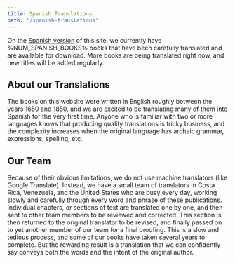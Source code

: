 ```yaml
---
title: Spanish Translations
path: '/spanish-translations'
---
```


<Lead>
  On the <a href="https://bibliotecadelosamigos.org">Spanish version</a> of this site, we
  currently have %NUM_SPANISH_BOOKS% books that have been carefully translated and are
  available for download. More books are being translated right now, and new titles will
  be added regularly.
</Lead>

## About our Translations

The books on this website were written in English roughly between the years 1650 and 1850,
and we are excited to be translating many of them into Spanish for the very first time.
Anyone who is familiar with two or more languages knows that producing quality
translations is tricky business, and the complexity increases when the original language
has archaic grammar, expressions, spelling, etc.

## Our Team

Because of their obvious limitations, we do not use machine translators (like Google
Translate). Instead, we have a small team of translators in Costa Rica, Venezuela, and the
United States who are busy every day, working slowly and carefully through every word and
phrase of these publications. Individual chapters, or sections of text are translated one
by one, and then sent to other team members to be reviewed and corrected. This section is
then returned to the original translator to be revised, and finally passed on to yet
another member of our team for a final proofing. This is a slow and tedious process, and
some of our books have taken several years to complete. But the rewarding result is a
translation that we can confidently say conveys both the words and the intent of the
original author.
